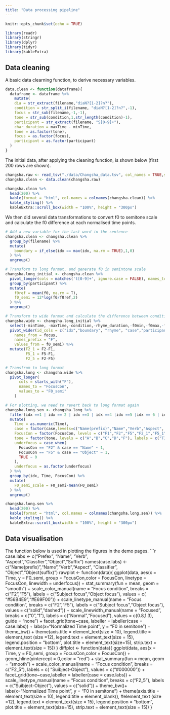 ```yaml
---
title: "Data processing pipeline"
---
```


```r
knitr::opts_chunk$set(echo = TRUE)
```

```r
library(readr)
library(stringr)
library(dplyr)
library(tidyr)
library(kableExtra)
```

## Data cleaning
A basic data clearning function, to derive necessary variables.
```r
data.clean <- function(dataframe){
  dataframe <- dataframe %>%
    mutate(
    dia = str_extract(filename,"diaN?[1-2]?n?"),
    condition = str_split_i(filename, "diaN?[1-2]?n?",-1),
    focus = str_sub(filename,-1,-1),
    tone = str_sub(condition,1,str_length(condition)-1),
    participant = str_extract(filename, "S[0-9]+"),
    char_duration = maxTime - minTime,
    tone = as.factor(tone),
    focus = as.factor(focus),
    participant = as.factor(participant)
  )
}
```

The initial data, after applying the cleaning function, is shown below (first 200 rows are shown).
```r
changsha.raw <- read_tsv("./data/Changsha_data.tsv", col_names = TRUE,show_col_types = FALSE)
changsha.clean <- data.clean(changsha.raw)

changsha.clean %>%
  head(200) %>%
  kable(format = "html", col.names = colnames(changsha.clean)) %>%
  kable_styling() %>%
  kableExtra::scroll_box(width = "100%", height = "300px")
```


We then did several data transformations to convert f0 to semitone scale and calculate the f0 difference at each normalised time points.
```r
# Add a new variable for the last word in the sentence
changsha.clean <- changsha.clean %>%
  group_by(filename) %>%
  mutate(
    boundary = if_else(idx == max(idx, na.rm = TRUE),1,0)
  ) %>%
  ungroup()

# Transform to long format, and generate f0 in semintone scale
changsha.long_initial <- changsha.clean %>%
  pivot_longer(cols = matches('t[0-9]+', ignore.case = FALSE), names_to = "Time",names_prefix = "t", values_to = "f0") %>% # Convert to the standard long format
  group_by(participant) %>%
  mutate(
    f0ref = mean(f0, na.rm = T),
    f0_semi = 12*log(f0/f0ref,2)
  ) %>%
  ungroup()

# Transform to wide format and calculate the difference between conditions
changsha.wide <- changsha.long_initial %>% 
  select(-minTime, -maxTime,-condition,-rhyme_duration,-f0min,-f0max,-f0min_time,-f0max_time) %>%
  pivot_wider(id_cols = c("idx","boundary", "rhyme", "case","participant","dia", "tone","Time"),
    names_from = focus,
    names_prefix = "F",
    values_from = f0_semi) %>%
  mutate(F2_1 = F2-F1,
         F5_1 = F5-F1,
         F2_5 = F2-F5) 

# Transfrom to long format
changsha.long <- changsha.wide %>%
  pivot_longer(
      cols = starts_with("F"),
      names_to = "FocusCon",
      values_to = "F0_semi"
    )

# For plotting, we need to revert back to long format again
changsha.long.sen <- changsha.long %>%
  filter(idx ==1 | idx == 2 | idx ==3 | idx ==4 |idx ==5 |idx == 6 | idx == 7) %>%
  mutate(
    Time = as.numeric(Time),
    case = factor(case,levels=c("Name(prefix)","Name","Verb","Aspect", "Classifier", "Object","Object(suffix)")),
    FocusCon = factor(FocusCon, levels = c("F1","F2","F5","F2_1","F5_1","F2_5")),
    tone = factor(tone, levels = c("A","B","C","D","F"), labels = c("T1","T2","T3","T4","T6")),
    underfocus = case_when(
      FocusCon == "F2" & case == "Name" ~ 1,
      FocusCon == "F5" & case == "Object" ~ 1,
      TRUE ~ 0
    ),
    underfocus = as.factor(underfocus)
  ) %>%
  group_by(idx, Time, FocusCon) %>%
  mutate(
    F0_semi_scale = F0_semi-mean(F0_semi)
  ) %>%
  ungroup()

changsha.long.sen %>%
  head(200) %>%
  kable(format = "html", col.names = colnames(changsha.long.sen)) %>%
  kable_styling() %>%
  kableExtra::scroll_box(width = "100%", height = "300px")
```

## Data visualisation

The function below is used in plotting the figures in the demo pages.
```r
case.labs <- c("Prefex", "Name", "Verb", "Aspect","Classfier","Object","Suffix")
names(case.labs) <- c("Name(prefix)","Name","Verb","Aspect", "Classifier", "Object","Object(suffix)")
rawplot <- function(data){
    ggplot(data, aes(x = Time, y = F0_semi, group = FocusCon,color = FocusCon, linetype = FocusCon, linewidth = underfocus)) +
    stat_summary(fun = mean, geom = "smooth") +
    scale_color_manual(name = "Focus condition",
                       breaks = c("F2","F5"),
                       labels = c("Subject focus","Object focus"),
                       values = c( "#56B4E9","#E69F00")) +
    scale_linetype_manual(name = "Focus condition",
                       breaks = c("F2","F5"),
                       labels = c("Subject focus","Object focus"),
                       values = c("solid","dashed")) +
    scale_linewidth_manual(name = "Focused",
                      breaks = c("0","1"),
                      labels = c("Normal","Focused"),
                      values = c(0.8,1.3),
                      guide = "none") +
    facet_grid(tone~case, labeller = labeller(case = case.labs)) + 
    labs(x="Normalized Time point", y = "F0 in semitone") +
    theme_bw() +
    theme(axis.title = element_text(size = 10), 
        legend.title = element_text (size =12), 
        legend.text = element_text(size = 15),
        legend.position = "bottom",
        plot.title = element_text(size=15),
        strip.text = element_text(size = 15))
}
diffplot <- function(data){
  ggplot(data, aes(x = Time, y = F0_semi, group = FocusCon,color = FocusCon)) +
  geom_hline(yintercept = 0,color = "red") + 
    stat_summary(fun = mean, geom = "smooth") +
  scale_color_manual(name = "Focus condition",
                       breaks = c("F2_5"),
                       labels = c( "Suibject-Object"),
                       values = c("#000000")) +
    facet_grid(tone~case,labeller = labeller(case = case.labs)) + 
    scale_linetype_manual(name = "Focus condition",
                       breaks = c("F2_5"),
                       labels = c("Suibject-Object"),
                       values = c("solid")) +
  theme_bw()+
  labs(x="Normalized Time point", y = "F0 in semitone") +
  theme(axis.title = element_text(size = 10), 
        legend.title = element_blank(), #element_text (size =12), 
        legend.text = element_text(size = 15),
        legend.position = "bottom",
        plot.title = element_text(size=15),
        strip.text = element_text(size = 15))
}